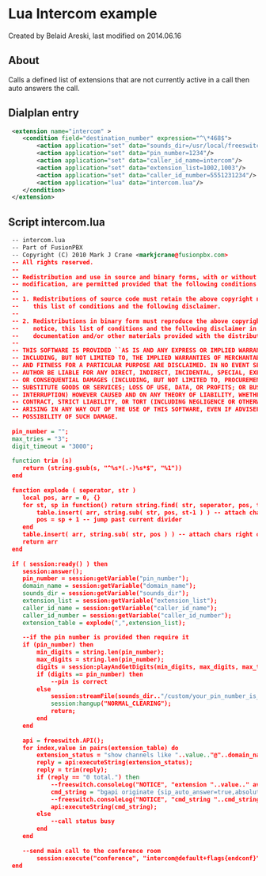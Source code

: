 
# Lua Intercom example 

 Created by  Belaid Areski, last modified on 2014.06.16

## About

Calls a defined list of extensions that are not currently active in a call then auto answers the call.

## Dialplan entry

```xml
 <extension name="intercom" >
    <condition field="destination_number" expression="^\*468$">
        <action application="set" data="sounds_dir=/usr/local/freeswitch/sounds"/>
        <action application="set" data="pin_number=1234"/>
        <action application="set" data="caller_id_name=intercom"/>
        <action application="set" data="extension_list=1002,1003"/>
        <action application="set" data="caller_id_number=5551231234"/>
        <action application="lua" data="intercom.lua"/>
    </condition>
 </extension>
```

## Script intercom.lua

```xml
 --	intercom.lua
 --	Part of FusionPBX
 --	Copyright (C) 2010 Mark J Crane <markjcrane@fusionpbx.com>
 --	All rights reserved.
 --
 --	Redistribution and use in source and binary forms, with or without
 --	modification, are permitted provided that the following conditions are met:
 --
 --	1. Redistributions of source code must retain the above copyright notice,
 --	   this list of conditions and the following disclaimer.
 --
 --	2. Redistributions in binary form must reproduce the above copyright
 --	   notice, this list of conditions and the following disclaimer in the
 --	   documentation and/or other materials provided with the distribution.
 --
 --	THIS SOFTWARE IS PROVIDED ``AS IS AND ANY EXPRESS OR IMPLIED WARRANTIES,
 --	INCLUDING, BUT NOT LIMITED TO, THE IMPLIED WARRANTIES OF MERCHANTABILITY
 --	AND FITNESS FOR A PARTICULAR PURPOSE ARE DISCLAIMED. IN NO EVENT SHALL THE
 --	AUTHOR BE LIABLE FOR ANY DIRECT, INDIRECT, INCIDENTAL, SPECIAL, EXEMPLARY,
 --	OR CONSEQUENTIAL DAMAGES (INCLUDING, BUT NOT LIMITED TO, PROCUREMENT OF
 --	SUBSTITUTE GOODS OR SERVICES; LOSS OF USE, DATA, OR PROFITS; OR BUSINESS
 --	INTERRUPTION) HOWEVER CAUSED AND ON ANY THEORY OF LIABILITY, WHETHER IN
 --	CONTRACT, STRICT LIABILITY, OR TORT (INCLUDING NEGLIGENCE OR OTHERWISE)
 --	ARISING IN ANY WAY OUT OF THE USE OF THIS SOFTWARE, EVEN IF ADVISED OF THE
 --	POSSIBILITY OF SUCH DAMAGE.
 
 pin_number = "";
 max_tries = "3";
 digit_timeout = "3000";
 
 function trim (s)
 	return (string.gsub(s, "^%s*(.-)%s*$", "%1"))
 end
 
 function explode ( seperator, str ) 
 	local pos, arr = 0, {}
 	for st, sp in function() return string.find( str, seperator, pos, true ) end do -- for each divider found
 		table.insert( arr, string.sub( str, pos, st-1 ) ) -- attach chars left of current divider
 		pos = sp + 1 -- jump past current divider
 	end
 	table.insert( arr, string.sub( str, pos ) ) -- attach chars right of last divider
 	return arr
 end
 
 if ( session:ready() ) then
 	session:answer();
 	pin_number = session:getVariable("pin_number");
 	domain_name = session:getVariable("domain_name");
 	sounds_dir = session:getVariable("sounds_dir");
 	extension_list = session:getVariable("extension_list");
 	caller_id_name = session:getVariable("caller_id_name");
 	caller_id_number = session:getVariable("caller_id_number");
 	extension_table = explode(",",extension_list);
 
 	--if the pin number is provided then require it
 	if (pin_number) then
 		min_digits = string.len(pin_number);
 		max_digits = string.len(pin_number);
 		digits = session:playAndGetDigits(min_digits, max_digits, max_tries, digit_timeout, "#", sounds_dir.."/custom/please_enter_the_pin_number.wav", "", "\\d+");
 		if (digits == pin_number) then
 			--pin is correct
 		else
 			session:streamFile(sounds_dir.."/custom/your_pin_number_is_incorect_goodbye.wav");
 			session:hangup("NORMAL_CLEARING");
 			return;
 		end
 	end
 
 	api = freeswitch.API();
 	for index,value in pairs(extension_table) do
 		extension_status = "show channels like "..value.."@"..domain_name;
 		reply = api:executeString(extension_status);
 		reply = trim(reply);
 		if (reply == "0 total.") then
 			--freeswitch.consoleLog("NOTICE", "extension "..value.." available\n");
 			cmd_string = "bgapi originate {sip_auto_answer=true,absolute_codec_string=PCMU,hangup_after_bridge=false,origination_caller_id_name="..caller_id_name..",origination_caller_id_number="..caller_id_number.."}user/"..value.."@"..domain_name.." conference:intercom@default+flags{mute} inline";
 			--freeswitch.consoleLog("NOTICE", "cmd_string "..cmd_string.."\n");
 			api:executeString(cmd_string);
 		else
 			--call status busy
 		end
 	end
 
 	--send main call to the conference room
 		session:execute("conference", "intercom@default+flags{endconf}");
 end
```


